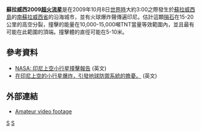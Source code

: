 '''蘇拉威西2009[[流星體#超火流星|超火流星]]'''是在2009年10月8日[[世界時|世界時]]大約3:00之際發生於[[蘇拉威西島|蘇拉威西島]]的[[南蘇拉威西省|南蘇拉威西省]]的沿海城市，並有火球爆炸聲傳遍印尼。估計這顆[[隕石|隕石]]在15-20公里的高空分裂，撞擊的能量在10,000-15,000噸TNT當量等效範圍內，並且最有可能在此範圍的頂端。撞擊體的直徑可能在5-10米。

==參考資料==
* [http://neo.jpl.nasa.gov/news/news165.html NASA: 印尼上空小行星撞擊報告]{{Wayback|url=http://neo.jpl.nasa.gov/news/news165.html |date=20091102151757 }} (英文)
* [http://www.telegraph.co.uk/science/space/6444895/Asteroid-explosion-over-Indonesia-raises-fears-about-Earths-defences.html 在印尼上空的小行星爆炸，引發地球防禦系統的擔憂。]{{Wayback|url=http://www.telegraph.co.uk/science/space/6444895/Asteroid-explosion-over-Indonesia-raises-fears-about-Earths-defences.html |date=20091029051403 }} (英文)

==外部連結==
* [http://www.youtube.com/watch?v=yeQBzTkJNhs&videos=jkRJgbXY-90 Amateur video footage] {{Wayback|url=http://www.youtube.com/watch?v=yeQBzTkJNhs&videos=jkRJgbXY-90 |date=20210129140730 }}

{{Modern impact events}}

[[Category:隕石|S]]
[[Category:现代撞击事件|S]]